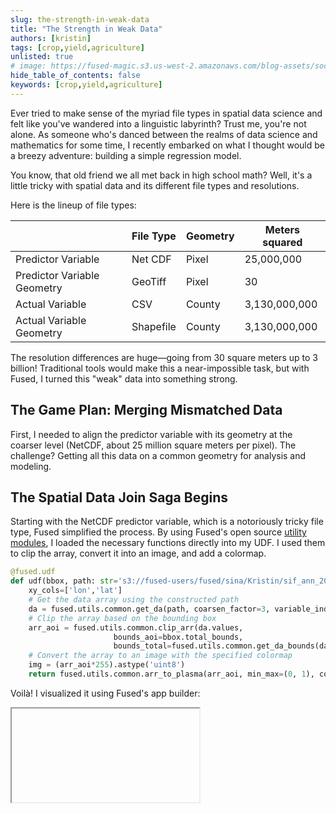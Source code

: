 ```yaml
---
slug: the-strength-in-weak-data
title: "The Strength in Weak Data"
authors: [kristin]
tags: [crop,yield,agriculture]
unlisted: true
# image: https://fused-magic.s3.us-west-2.amazonaws.com/blog-assets/social_jennings.png
hide_table_of_contents: false
keywords: [crop,yield,agriculture]
---
```


Ever tried to make sense of the myriad file types in spatial data science and felt like you've wandered into a linguistic labyrinth? Trust me, you're not alone. As someone who's danced between the realms of data science and mathematics for  some time, I recently embarked on what I thought would be a breezy adventure: building a simple regression model.

You know, that old friend we all met back in high school math? Well, it's a little tricky with spatial data and its different file types and resolutions.

Here is the lineup of file types:

|  | File Type | Geometry | Meters squared |
| --- | --- | --- | --- |
| Predictor Variable  | Net CDF | Pixel | 25,000,000 |
| Predictor Variable Geometry | GeoTiff | Pixel  | 30 |
| Actual Variable  | CSV | County  | 3,130,000,000 |
| Actual Variable Geometry | Shapefile | County | 3,130,000,000 |

The resolution differences are huge—going from 30 square meters up to 3 billion! Traditional tools would make this a near-impossible task, but with Fused, I turned this "weak" data into something strong.

## The Game Plan: Merging Mismatched Data

First, I needed to align the predictor variable with its geometry at the coarser level (NetCDF, about 25 million square meters per pixel). The challenge? Getting all this data on a common geometry for analysis and modeling.

## The Spatial Data Join Saga Begins

Starting with the NetCDF predictor variable, which is a notoriously tricky file type, Fused simplified the process. By using Fused's open source [utility modules](/python-sdk/top-level-functions/#utils), I loaded the necessary functions directly into my UDF. I used them to clip the array, convert it into an image, and add a colormap.

```python showLineNumber
@fused.udf
def udf(bbox, path: str='s3://fused-users/fused/sina/Kristin/sif_ann_201409a.nc'):
    xy_cols=['lon','lat']
    # Get the data array using the constructed path
    da = fused.utils.common.get_da(path, coarsen_factor=3, variable_index=0, xy_cols=xy_cols)
    # Clip the array based on the bounding box
    arr_aoi = fused.utils.common.clip_arr(da.values,
                       bounds_aoi=bbox.total_bounds,
                       bounds_total=fused.utils.common.get_da_bounds(da, xy_cols=xy_cols))
    # Convert the array to an image with the specified colormap
    img = (arr_aoi*255).astype('uint8')
    return fused.utils.common.arr_to_plasma(arr_aoi, min_max=(0, 1), colormap="rainbow", include_opacity=False, reverse=True)
```

Voilà! I visualized it using Fused's app builder:


<Iframe
  id="iframe-1"
  code={BUFFER_CODE}
  requirements={[
    "/pyarrow/pyarrow-17.0.0-cp312-cp312-pyodide_2024_0_wasm32.whl",
    "micropip",
    "pyodide-unix-timezones", // needed by pyarrow
    "geopandas",
    "requests",
    "xarray",
    "yarl",
    // Commonly used in product:
    "streamlit-folium",
  ]}
/>

## One Down, More to Go

Next, I merged the predictor variable with its geometry using nested UDFs in Fused. Then came the actual variable, the coarsest dataset, as a CSV paired with county shapefiles. I soon realized Fused had the data assets I needed in the [File Explorer](/workbench/file-explorer/) that could quickly turn county data into a UDF.


<div style={{textAlign: 'center'}}>
<img src={ImageFE} alt="File" style={{}} />
</div>

## Bringing It All Together

Now came the grand finale: aligning both the predictor and actual variables onto the same geometry. Think of it as organizing a group photo where everyone needs to squeeze in and smile at the same time.

The result? I turned complex spatial data sets and a mishmash of file types into a cohesive model, thanks to Fused's power.

**[app showing most predictive vs least]**

So, next time you're struggling with spatial data joins, remember: the right tools can turn even the weakest data into a powerful asset.